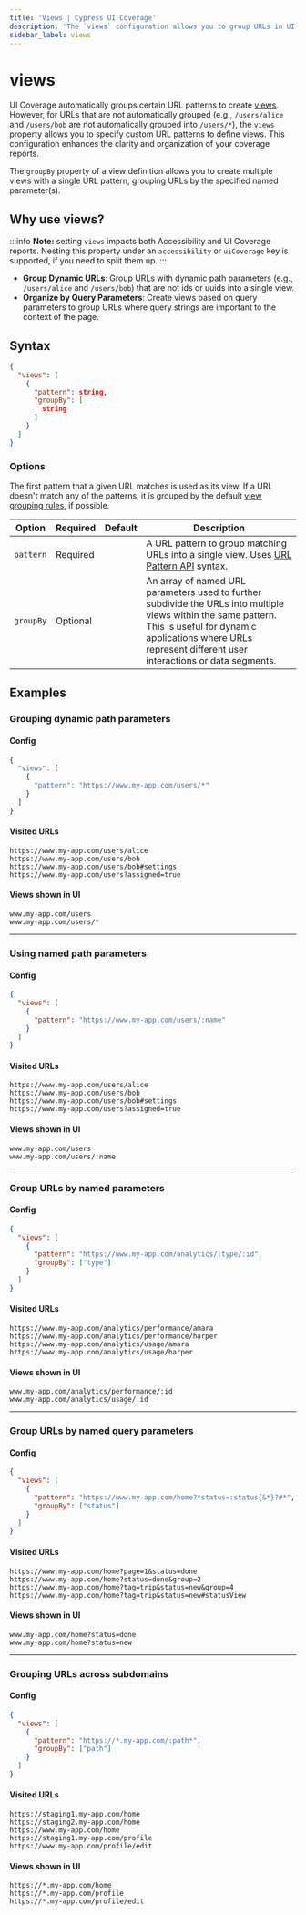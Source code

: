 ```yaml
---
title: 'Views | Cypress UI Coverage'
description: 'The `views` configuration allows you to group URLs in UI Coverage using custom logic.'
sidebar_label: views
---
```


# views

<UICovAddon />

UI Coverage automatically groups certain URL patterns to create [views](/ui-coverage/core-concepts/views). However, for URLs that are not automatically grouped (e.g., `/users/alice` and `/users/bob` are not automatically grouped into `/users/*`), the `views` property allows you to specify custom URL patterns to define views. This configuration enhances the clarity and organization of your coverage reports.

The `groupBy` property of a view definition allows you to create multiple views with a single URL pattern, grouping URLs by the specified named parameter(s).

## Why use views?

:::info
**Note:** setting `views` impacts both Accessibility and UI Coverage reports.
Nesting this property under an `accessibility` or `uiCoverage` key is
supported, if you need to split them up.
:::

- **Group Dynamic URLs**: Group URLs with dynamic path parameters (e.g., `/users/alice` and `/users/bob`) that are not ids or uuids into a single view.
- **Organize by Query Parameters**: Create views based on query parameters to group URLs where query strings are important to the context of the page.

## Syntax

```json
{
  "views": [
    {
      "pattern": string,
      "groupBy": [
        string
      ]
    }
  ]
}
```

### Options

The first pattern that a given URL matches is used as its view. If a URL doesn't match any of the patterns, it is grouped by the default [view grouping rules](/ui-coverage/core-concepts/views), if possible.

| Option    | Required | Default | Description                                                                                                                                                                                                                 |
| --------- | -------- | ------- | --------------------------------------------------------------------------------------------------------------------------------------------------------------------------------------------------------------------------- |
| `pattern` | Required |         | A URL pattern to group matching URLs into a single view. Uses [URL Pattern API](https://developer.mozilla.org/en-US/docs/Web/API/URL_Pattern_API) syntax.                                                                   |
| `groupBy` | Optional |         | An array of named URL parameters used to further subdivide the URLs into multiple views within the same pattern. This is useful for dynamic applications where URLs represent different user interactions or data segments. |

## Examples

### Grouping dynamic path parameters

#### Config

```typescript
{
  "views": [
    {
      "pattern": "https://www.my-app.com/users/*"
    }
  ]
}
```

#### Visited URLs

```
https://www.my-app.com/users/alice
https://www.my-app.com/users/bob
https://www.my-app.com/users/bob#settings
https://www.my-app.com/users?assigned=true
```

#### Views shown in UI

```
www.my-app.com/users
www.my-app.com/users/*
```

---

### Using named path parameters

#### Config

```json
{
  "views": [
    {
      "pattern": "https://www.my-app.com/users/:name"
    }
  ]
}
```

#### Visited URLs

```
https://www.my-app.com/users/alice
https://www.my-app.com/users/bob
https://www.my-app.com/users/bob#settings
https://www.my-app.com/users?assigned=true
```

#### Views shown in UI

```
www.my-app.com/users
www.my-app.com/users/:name
```

---

### Group URLs by named parameters

#### Config

```json
{
  "views": [
    {
      "pattern": "https://www.my-app.com/analytics/:type/:id",
      "groupBy": ["type"]
    }
  ]
}
```

#### Visited URLs

```
https://www.my-app.com/analytics/performance/amara
https://www.my-app.com/analytics/performance/harper
https://www.my-app.com/analytics/usage/amara
https://www.my-app.com/analytics/usage/harper
```

#### Views shown in UI

```
www.my-app.com/analytics/performance/:id
www.my-app.com/analytics/usage/:id
```

---

### Group URLs by named query parameters

#### Config

```json
{
  "views": [
    {
      "pattern": "https://www.my-app.com/home?*status=:status{&*}?#*",
      "groupBy": ["status"]
    }
  ]
}
```

#### Visited URLs

```
https://www.my-app.com/home?page=1&status=done
https://www.my-app.com/home?status=done&group=2
https://www.my-app.com/home?tag=trip&status=new&group=4
https://www.my-app.com/home?tag=trip&status=new#statusView
```

#### Views shown in UI

```
www.my-app.com/home?status=done
www.my-app.com/home?status=new
```

---

### Grouping URLs across subdomains

#### Config

```json
{
  "views": [
    {
      "pattern": "https://*.my-app.com/:path*",
      "groupBy": ["path"]
    }
  ]
}
```

#### Visited URLs

```
https://staging1.my-app.com/home
https://staging2.my-app.com/home
https://www.my-app.com/home
https://staging1.my-app.com/profile
https://www.my-app.com/profile/edit
```

#### Views shown in UI

```
https://*.my-app.com/home
https://*.my-app.com/profile
https://*.my-app.com/profile/edit
```
